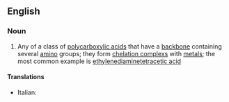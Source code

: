 ==English==

===Noun===
{{en-noun|head=[[polyaminopolycarboxylic]] [[acid]]}}

# {{context|organic compound|lang=en}} Any of a class of [[polycarboxylic acid]]s that have a [[backbone]] containing several [[amino]] groups; they form [[chelation complex]]s with [[metal]]s; the most common example is [[ethylenediaminetetracetic acid]]

====Translations====
{{trans-top|class of polycarboxylic acids}}
* Italian: {{t-|it|acido poliamminopolicarbossilico|m}}
{{trans-mid}}
{{trans-bottom}}